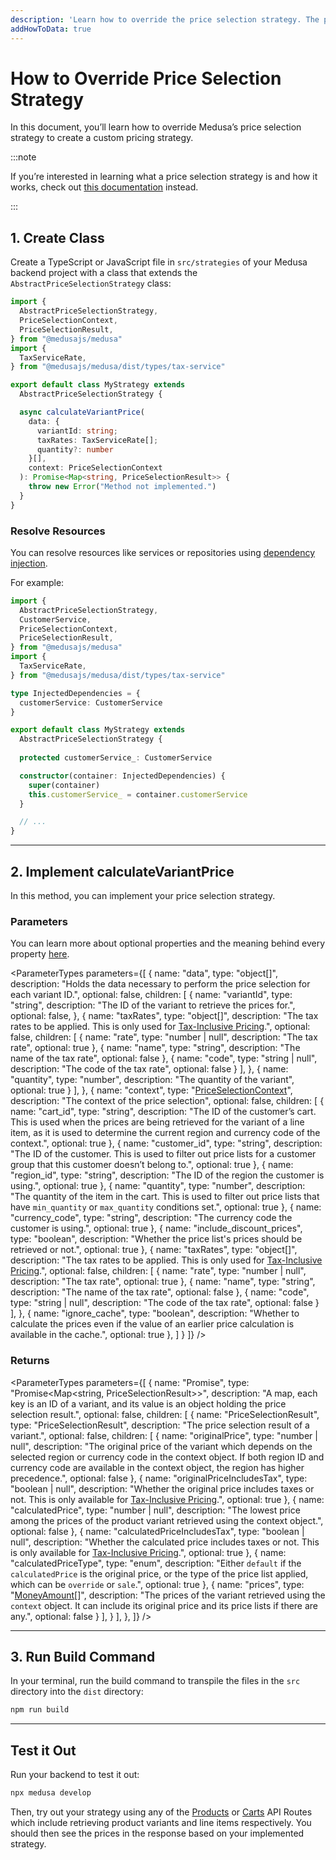 ```yaml
---
description: 'Learn how to override the price selection strategy. The price selection strategy is used to determine the best price based on a specific context.'
addHowToData: true
---
```



# How to Override Price Selection Strategy

In this document, you’ll learn how to override Medusa’s price selection strategy to create a custom pricing strategy.

:::note

If you’re interested in learning what a price selection strategy is and how it works, check out [this documentation](../price-selection-strategy.md) instead.

:::

## 1. Create Class

Create a TypeScript or JavaScript file in `src/strategies` of your Medusa backend project with a class that extends the `AbstractPriceSelectionStrategy` class:

```ts title="src/strategies/price.ts"
import { 
  AbstractPriceSelectionStrategy, 
  PriceSelectionContext, 
  PriceSelectionResult,
} from "@medusajs/medusa"
import { 
  TaxServiceRate,
} from "@medusajs/medusa/dist/types/tax-service"

export default class MyStrategy extends 
  AbstractPriceSelectionStrategy {

  async calculateVariantPrice(
    data: { 
      variantId: string; 
      taxRates: TaxServiceRate[]; 
      quantity?: number 
    }[], 
    context: PriceSelectionContext
  ): Promise<Map<string, PriceSelectionResult>> {
    throw new Error("Method not implemented.")
  }
}
```

### Resolve Resources

You can resolve resources like services or repositories using [dependency injection](../../../development/fundamentals/dependency-injection.md).

For example:

```ts title="src/strategies/price.ts"
import { 
  AbstractPriceSelectionStrategy, 
  CustomerService, 
  PriceSelectionContext, 
  PriceSelectionResult,
} from "@medusajs/medusa"
import { 
  TaxServiceRate,
} from "@medusajs/medusa/dist/types/tax-service"

type InjectedDependencies = {
  customerService: CustomerService
}

export default class MyStrategy extends 
  AbstractPriceSelectionStrategy {
  
  protected customerService_: CustomerService

  constructor(container: InjectedDependencies) {
    super(container)
    this.customerService_ = container.customerService
  }

  // ...
}
```

---

## 2. Implement calculateVariantPrice

In this method, you can implement your price selection strategy.

### Parameters

You can learn more about optional properties and the meaning behind every property [here](../price-selection-strategy.md#calculatevariantprice-method).

<ParameterTypes parameters={[
  {
    name: "data",
    type: "object[]",
    description: "Holds the data necessary to perform the price selection for each variant ID.",
    optional: false,
    children: [
      {
        name: "variantId",
        type: "string",
        description: "The ID of the variant to retrieve the prices for.",
        optional: false,
      },
      {
        name: "taxRates",
        type: "object[]",
        description: "The tax rates to be applied. This is only used for [Tax-Inclusive Pricing](../../taxes/inclusive-pricing.md).",
        optional: false,
        children: [
          {
            name: "rate",
            type: "number | null",
            description: "The tax rate",
            optional: true
          },
          {
            name: "name",
            type: "string",
            description: "The name of the tax rate",
            optional: false
          },
          {
            name: "code",
            type: "string | null",
            description: "The code of the tax rate",
            optional: false
          }
        ],
      },
      {
        name: "quantity",
        type: "number",
        description: "The quantity of the variant",
        optional: true
      }
    ],
  },
  {
    name: "context",
    type: "[PriceSelectionContext](../price-selection-strategy.md#context-object)",
    description: "The context of the price selection",
    optional: false,
    children: [
      {
        name: "cart_id",
        type: "string",
        description: "The ID of the customer’s cart. This is used when the prices are being retrieved for the variant of a line item, as it is used to determine the current region and currency code of the context.",
        optional: true
      },
      {
        name: "customer_id",
        type: "string",
        description: "The ID of the customer. This is used to filter out price lists for a customer group that this customer doesn’t belong to.",
        optional: true
      },
      {
        name: "region_id",
        type: "string",
        description: "The ID of the region the customer is using.",
        optional: true
      },
      {
        name: "quantity",
        type: "number",
        description: "The quantity of the item in the cart. This is used to filter out price lists that have `min_quantity` or `max_quantity` conditions set.",
        optional: true
      },
      {
        name: "currency_code",
        type: "string",
        description: "The currency code the customer is using.",
        optional: true
      },
      {
        name: "include_discount_prices",
        type: "boolean",
        description: "Whether the price list's prices should be retrieved or not.",
        optional: true
      },
      {
        name: "taxRates",
        type: "object[]",
        description: "The tax rates to be applied. This is only used for [Tax-Inclusive Pricing](../../taxes/inclusive-pricing.md).",
        optional: false,
        children: [
          {
            name: "rate",
            type: "number | null",
            description: "The tax rate",
            optional: true
          },
          {
            name: "name",
            type: "string",
            description: "The name of the tax rate",
            optional: false
          },
          {
            name: "code",
            type: "string | null",
            description: "The code of the tax rate",
            optional: false
          }
        ],
      },
      {
        name: "ignore_cache",
        type: "boolean",
        description: "Whether to calculate the prices even if the value of an earlier price calculation is available in the cache.",
        optional: true
      },
    ]
  }
]} />

### Returns

<ParameterTypes parameters={[
  {
    name: "Promise",
    type: "Promise<Map<string, PriceSelectionResult>>",
    description: "A map, each key is an ID of a variant, and its value is an object holding the price selection result.",
    optional: false,
    children: [
      {
        name: "PriceSelectionResult",
        type: "PriceSelectionResult",
        description: "The price selection result of a variant.",
        optional: false,
        children: [
          {
            name: "originalPrice",
            type: "number | null",
            description: "The original price of the variant which depends on the selected region or currency code in the context object. If both region ID and currency code are available in the context object, the region has higher precedence.",
            optional: false
          },
          {
            name: "originalPriceIncludesTax",
            type: "boolean | null",
            description: "Whether the original price includes taxes or not. This is only available for [Tax-Inclusive Pricing](../../taxes/inclusive-pricing.md).",
            optional: true
          },
          {
            name: "calculatedPrice",
            type: "number | null",
            description: "The lowest price among the prices of the product variant retrieved using the context object.",
            optional: false
          },
          {
            name: "calculatedPriceIncludesTax",
            type: "boolean | null",
            description: "Whether the calculated price includes taxes or not. This is only available for [Tax-Inclusive Pricing](../../taxes/inclusive-pricing.md).",
            optional: true
          },
          {
            name: "calculatedPriceType",
            type: "enum",
            description: "Either `default` if the `calculatedPrice` is the original price, or the type of the price list applied, which can be `override` or `sale`.",
            optional: true
          },
          {
            name: "prices",
            type: "[MoneyAmount](../../../references/entities/classes/entities.MoneyAmount.mdx)[]",
            description: "The prices of the variant retrieved using the `context` object. It can include its original price and its price lists if there are any.",
            optional: false
          }
        ],
      }
    ],
  },
]} />

---

## 3. Run Build Command

In your terminal, run the build command to transpile the files in the `src` directory into the `dist` directory:

```bash npm2yarn
npm run build
```

---

## Test it Out

Run your backend to test it out:

```bash npm2yarn
npx medusa develop
```

Then, try out your strategy using any of the [Products](https://docs.medusajs.com/api/store#products) or [Carts](https://docs.medusajs.com/api/store#carts) API Routes which include retrieving product variants and line items respectively. You should then see the prices in the response based on your implemented strategy.
